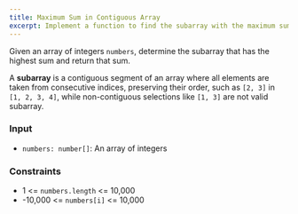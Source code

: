 ```yaml
---
title: Maximum Sum in Contiguous Array
excerpt: Implement a function to find the subarray with the maximum sum
---
```



Given an array of integers `numbers`, determine the subarray that has the highest sum and return that sum.

A **subarray** is a contiguous segment of an array where all elements are taken from consecutive indices, preserving their order, such as `[2, 3]` in `[1, 2, 3, 4]`, while non-contiguous selections like `[1, 3]` are not valid subarray.

### Input

- `numbers: number[]`: An array of integers

<MDXTestExamples testCases={runTestCases} />

### Constraints

- 1 &lt;= `numbers.length` &lt;= 10,000
- -10,000 &lt;= `numbers[i]` &lt;= 10,000
